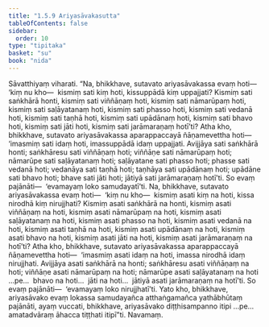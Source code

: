 ```yaml
---
title: "1.5.9 Ariyasāvakasutta"
tableOfContents: false
sidebar:
  order: 10
type: "tipitaka"
basket: "su"
book: "nida"
---
```



<DynamicBreadcrumb />

<Division number="49" book="nida" bookNo="12" page="305">

<Paragraph number="350" book="nida">
Sāvatthiyaṃ viharati. “Na, bhikkhave, sutavato ariyasāvakassa evaṃ hoti—  ‘kiṃ nu kho—  kismiṃ sati kiṃ hoti, kissuppādā kiṃ uppajjati? Kismiṃ sati saṅkhārā honti, kismiṃ sati viññāṇaṃ hoti, kismiṃ sati nāmarūpaṃ hoti, kismiṃ sati saḷāyatanaṃ hoti, kismiṃ sati phasso hoti, kismiṃ sati vedanā hoti, kismiṃ sati taṇhā hoti, kismiṃ sati upādānaṃ hoti, kismiṃ sati bhavo hoti, kismiṃ sati jāti hoti, kismiṃ sati jarāmaraṇaṃ hotī’ti?
</Paragraph>

<Paragraph number="351" book="nida">
Atha kho, bhikkhave, sutavato ariyasāvakassa aparappaccayā ñāṇamevettha hoti—  ‘imasmiṃ sati idaṃ hoti, imassuppādā idaṃ uppajjati. Avijjāya sati saṅkhārā honti; saṅkhāresu sati viññāṇaṃ hoti; viññāṇe sati nāmarūpaṃ hoti; nāmarūpe sati saḷāyatanaṃ hoti; saḷāyatane sati phasso hoti; phasse sati vedanā hoti; vedanāya sati taṇhā hoti; taṇhāya sati upādānaṃ hoti; upādāne sati bhavo hoti; bhave sati jāti hoti; jātiyā sati jarāmaraṇaṃ hotī’ti. So evaṃ pajānāti—  ‘evamayaṃ loko samudayatī’ti.
</Paragraph>

<Paragraph number="352" book="nida">
Na, bhikkhave, sutavato ariyasāvakassa evaṃ hoti—  ‘kiṃ nu kho—  kismiṃ asati kiṃ na hoti, kissa nirodhā kiṃ nirujjhati? Kismiṃ asati saṅkhārā na honti, kismiṃ asati viññāṇaṃ na hoti, kismiṃ asati nāmarūpaṃ na hoti, kismiṃ asati saḷāyatanaṃ na hoti, kismiṃ asati phasso na hoti, kismiṃ asati vedanā na hoti, kismiṃ asati taṇhā na hoti, kismiṃ asati upādānaṃ na hoti, kismiṃ asati bhavo na hoti, kismiṃ asati jāti na hoti, kismiṃ asati jarāmaraṇaṃ na hotī’ti?
</Paragraph>

<Paragraph number="353" book="nida">
Atha kho, bhikkhave, sutavato ariyasāvakassa aparappaccayā ñāṇamevettha hoti—  ‘imasmiṃ asati idaṃ na hoti, imassa nirodhā idaṃ nirujjhati. Avijjāya asati saṅkhārā na honti; saṅkhāresu asati viññāṇaṃ na hoti; viññāṇe asati nāmarūpaṃ na hoti; nāmarūpe asati saḷāyatanaṃ na hoti …pe…  bhavo na hoti…  jāti na hoti…  jātiyā asati jarāmaraṇaṃ na hotī’ti. So evaṃ pajānāti—  ‘evamayaṃ loko nirujjhatī’ti.
</Paragraph>

<Paragraph number="354" book="nida">
Yato kho, bhikkhave, ariyasāvako evaṃ lokassa samudayañca atthaṅgamañca yathābhūtaṃ pajānāti, ayaṃ vuccati, bhikkhave, ariyasāvako diṭṭhisampanno itipi …pe…  amatadvāraṃ āhacca tiṭṭhati itipī”ti.

</Paragraph>
</Division>

<Paragraph number="355" type="center" book="nida">
Navamaṃ.
</Paragraph>